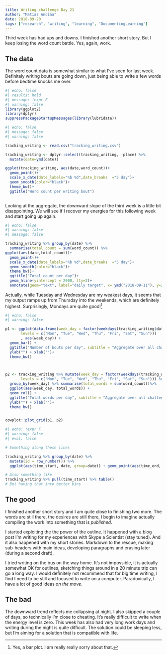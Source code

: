 ```yaml
---
title: Writing challenge Day 21
author: "Matias Andina"
date: 2018-09-20
tags: ["research", "writing", "learning", "DocumentingLearning"]
---
```


Third week has had ups and downs. I finished another short story. But I keep losing the word count battle. Yes, again, work.

## The data

The word count data is somewhat similar to what I've seen for last week. Definitely writing bouts are going down, just being able to write a few words before bedtime knocks me over. 

```r
#| echo: false
#| results: hold
#| message: !expr F
#| warning: false
library(ggplot2)
library(dplyr)
suppressPackageStartupMessages(library(lubridate))
```


```r
#| echo: false
#| message: false
#| warning: false

tracking_writing <- read.csv("tracking_writing.csv")

tracking_writing <- dplyr::select(tracking_writing, -place) %>%
  mutate(date=ymd(date))

ggplot(tracking_writing, aes(date,word_count))+
  geom_point()+
  scale_x_date(date_labels="%b %d",date_breaks  ="5 day")+
  geom_smooth(color="black")+
  theme_bw()+
  ggtitle("Word count per writing bout")
  

```


Looking at the aggregate, the downward slope of the third week is a little bit disappointing. We will see if I recover my energies for this following week and start going up again. 

```r
#| echo: false
#| warning: false
#| message: false

tracking_writing %>% group_by(date) %>%
  summarise(total_count = sum(word_count)) %>%
ggplot(aes(date,total_count))+
  geom_point()+
  scale_x_date(date_labels="%b %d",date_breaks  ="5 day")+
  geom_smooth(color="black")+
  theme_bw()+
  ggtitle("Total count per day")+
  geom_hline(yintercept = 2000, lty=2)+
  annotate(geom="text", label="daily target", x= ymd("2018-09-11"), y=2100)


```


Actually, while Tuesday and Wednesday are my weakest days, it seems that my output ramps up from Thursday into the weekends, which are definitely highest. Surprisingly, Mondays are quite good![^sorry]

```r
#| echo: false
#| warning: false

p1 <- ggplot(data.frame(week_day = factor(weekdays(tracking_writing$date, abbreviate = T),
       levels = c("Mon", "Tue", "Wed", "Thu", "Fri", "Sat", "Sun")))
       , aes(week_day)) +
  geom_bar() +
  ggtitle("Number of bouts per day", subtitle = "Aggregate over all challenge")+
  ylab("") + xlab("")+
  theme_bw()



p2 <- tracking_writing %>% mutate(week_day = factor(weekdays(tracking_writing$date, abbreviate = T),
       levels = c("Mon", "Tue", "Wed", "Thu", "Fri", "Sat", "Sun"))) %>%
  group_by(week_day) %>% summarise(total_words = sum(word_count))%>%
  ggplot(aes(week_day, total_words)) +
  geom_col() +
  ggtitle("Total words per day", subtitle = "Aggregate over all challenge")+
  ylab("") + xlab("")+
  theme_bw()


cowplot::plot_grid(p1, p2)

```



```r
#| echo: !expr F
#| warning: false
#| eval: false

# Something along these lines

tracking_writing %>% group_by(date) %>%
  mutate(id = row_number()) %>% 
  ggplot(aes(time_start, date, group=date)) + geom_point(aes(time_end, color= factor(id)))

# Also something like 
tracking_writing %>% pull(time_start) %>% table()
# But having that into better bins


```


## The good

I finished another short story and I am quite close to finishing two more. The words are still there, the desires are still there, I begin to imagine actually compiling the work into something that is *published*. 

I started exploiting the the power of the outline. It happened with a blog post I'm writing for my experiences with Skype a Scientist (stay tuned). And it also happened with my short stories. Markdown to the rescue, making sub-headers with main ideas, developing paragraphs and erasing later (during a second draft).

I tried writing on the bus on the way home. It's not impossible, it is actually somewhat OK for outlines, sketching things around in a 20 minute trip can go a long way. I would definitely not recommend that for big time writing, I find I need to be still and focused to write on a computer. Paradoxically, I have a lot of good ideas *on the move*.

## The bad

The downward trend reflects me collapsing at night. I also skipped a couple of days, so technically I'm close to cheating. It's really difficult to write when the energy level is zero. This week has also had very long work days and writing during the night is quite difficult. The solution could be sleeping less, but I'm aiming for a solution that is compatible with life.  


[^sorry]: Yes, a bar plot. I am really really sorry about that.
